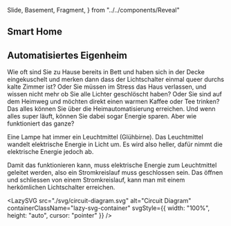   Slide,
  Basement,
  Fragment,
} from "../../components/Reveal"

<Chapter>

<Presentation>
  <Slide>
    <h2>Smart Home</h2>
  </Slide>
</Presentation>

<h2 id="networks">Automatisiertes Eigenheim</h2>

Wie oft sind Sie zu Hause bereits in Bett und haben sich in der Decke
eingekuschelt und merken dann dass der Lichtschalter einmal queer durchs kalte
Zimmer ist? Oder Sie müssen im Stress das Haus verlassen, und wissen nicht mehr
ob Sie alle Lichter geschlöscht haben? Oder Sie sind auf dem Heimweg und möchten
direkt einen warmen Kaffee oder Tee trinken? Das alles können Sie über die
Heimautomatisierung erreichen. Und wenn alles super läuft, können Sie dabei
sogar Energie sparen. Aber wie funktioniert das ganze?

<Example id="light" title="Wie funktioniert eine Lampe?">

Eine Lampe hat immer ein Leuchtmittel (Glühbirne). Das Leuchtmittel wandelt
elektrische Energie in Licht um. Es wird also heller, dafür nimmt die
elektrische Energie jedoch ab.

Damit das funktionieren kann, muss elektrische Energie zum Leuchtmittel geleitet
werden, also ein Stromkreislauf muss geschlossen sein. Das öffnen und schliessen
von einem Stromkreislauf, kann man mit einem herkömlichen Lichtschalter
erreichen.

</Example>

<LazySVG
  src="./svg/circuit-diagram.svg"
  alt="Circuit Diagram"
  containerClassName="lazy-svg-container"
  svgStyle={{ width: "100%", height: "auto", cursor: "pointer" }}
/>

</Chapter>
